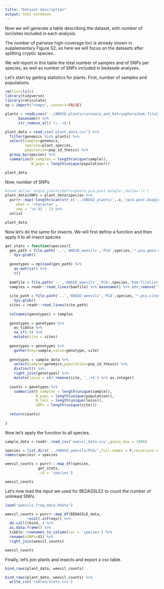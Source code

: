 ```yaml
---
title: "Dataset description"
output: html_notebook
---
```


Now we will generate a table describing the dataset, with number of loci/sites included in each analysis.

The number of pairwise high-coverage loci is already shown in supplementary Figure S2, so here we will focus on the datasets after splitting cryptic species.

We will report in this table the total number of samples and of SNPs per species, as well as number of SNPs included in bedassle analyses.

Let's start by getting statistics for plants. First, number of samples and populations.
```r
rm(list=ls())
library(tidyverse)
library(reticulate)
np = import("numpy", convert=FALSE)

plants = readLines('../ANGSD_plants/coronata_and_botryophora/bam.filelist') %>%
      basename() %>%
      str_remove_all('\\..+$')

plant_data = read_csv('plant_data.csv') %>%
  filter(genomics %in% plants) %>%
  select(sample=genomics,
         species=plant_species,
         population=pop_id_thesis) %>%
  group_by(species) %>%
  summarise(N_samples = length(unique(sample)),
            N_pops = length(unique(population)))

plant_data
```

Now, number of SNPs
```r
#read_delim('angsd_plants/botryophora.pca.post.beagle',delim='\t')
plant_data$SNPs = plant_data$species %>%
  purrr::map(~length(scan(str_c('../ANGSD_plants/',.x,'/pca.post.beagle'),
     what = 'character',
     sep = '\n')) - 1) %>%
  unlist

plant_data
```


Now let's do the same for insects. We will first define a function and then apply it to all insect species

```r
get_stats = function(species){
  gen_path = file.path('..','ANGSD_weevils','PCA',species,'*.pca.geno.npy') %>%
    Sys.glob()
  
  genotypes = np$load(gen_path) %>% 
    as.matrix() %>%
    t()
  
  bamfile = file.path('..','ANGSD_weevils','PCA',species,'bam.filelist')
  samples = readr::read_lines(bamfile) %>% basename() %>% str_remove('\\..+$')
  
  site_path = file.path('..','ANGSD_weevils','PCA',species,'*.pca.sites') %>% 
    Sys.glob()
  sites = readr::read_lines(site_path)
  
  colnames(genotypes) = samples
  
  genotypes = genotypes %>% 
    as_tibble %>%
    na_if(-9) %>%
    mutate(site = sites)
  
  genotypes = genotypes %>%
    gather(key=sample,value=genotype,-site)
  
  genotypes = sample_data %>% 
    select(sample=genomics,population=pop_id_thesis) %>%
    distinct() %>%
    right_join(genotypes) %>%
    mutate(locus = str_remove(site, '_.+$') %>% as.integer)
  
  counts = genotypes %>%
    summarise(N_samples = length(unique(sample)),
              N_pops = length(unique(population)),
              N_loci = length(unique(locus)),
              SNPs = length(unique(site)))
  
  return(counts)
  
}
```

Now let's apply the function to all species.

```r

sample_data = readr::read_csv('weevil_data.csv',guess_max = 1000)

species = list.dirs('../ANGSD_weevils/PCA/',full.names = F,recursive = F)
names(species) = species

weevil_counts = purrr:::map_df(species,
               get_stats,
               .id = 'species')

weevil_counts
```

Let's now load the input we used for BEDASSLE2 to count the number of unlinked SNPs.

```r
load('weevils_freq_data.Rdata')
```

```r
weevil_counts = purrr::map_df(BEDASSLE_data,
          ~ncol(.x$freqs)) %>%
  do.call(rbind,.) %>%
  as.data.frame() %>%
  tibble::rownames_to_column(var = 'species') %>%
  rename(uSNPs=V1) %>%
  right_join(weevil_counts)

weevil_counts
```

Finally, let's join plants and insects and export a csv table.

```r
bind_rows(plant_data, weevil_counts)

bind_rows(plant_data, weevil_counts) %>%
  write_csv('tables/stats.csv')
```

